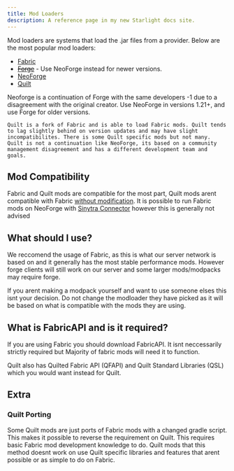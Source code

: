 ```yaml
---
title: Mod Loaders
description: A reference page in my new Starlight docs site.
---
```



Mod loaders are systems that load the .jar files from a provider. Below are the most popular mod loaders:

- [Fabric](https://fabricmc.net/)
- ~~[Forge](files.minecraftforge.net)~~ - Use NeoForge instead for newer versions.
- [NeoForge](neoforged.net)
- [Quilt](https://quiltmc.org/en/)

<Aside type="note">
    Neoforge is a continuation of Forge with the same developers -1 due to a disagreement with the original creator. Use NeoForge in versions 1.21+, and use Forge for older versions.

    Quilt is a fork of Fabric and is able to load Fabric mods. Quilt tends to lag slightly behind on version updates and may have slight incompatibilites. There is some Quilt specific mods but not many. Quilt is not a continuation like NeoForge, its based on a community management disagreement and has a different development team and goals.
</Aside>

## Mod Compatibility

Fabric and Quilt mods are compatible for the most part, Quilt mods arent compatible with Fabric [without modification](#quilt-porting). It is possible to run Fabric mods on NeoForge with [Sinytra Connector](https://modrinth.com/mod/connector) however this is generally not advised

## What should I use?

We reccomend the usage of Fabric, as this is what our server network is based on and it generally has the most stable performance mods. However forge clients will still work on our server and some larger mods/modpacks may require forge.

If you arent making a modpack yourself and want to use someone elses this isnt your decision. Do not change the modloader they have picked as it will be based on what is compatible with the mods they are using.

## What is FabricAPI and is it required? 

If you are using Fabric you should download FabricAPI. It isnt neccessarily strictly required but Majority of fabric mods will need it to function.

Quilt also has Quilted Fabric API (QFAPI) and Quilt Standard Libraries (QSL) which you would want instead for Quilt.
## Extra

### Quilt Porting

Some Quilt mods are just ports of Fabric mods with a changed gradle script. This makes it possible to reverse the requirement on Quilt. This requires basic Fabric mod development knowledge to do. Quilt mods that this method doesnt work on use Quilt specific libraries and features that arent possible or as simple to do on Fabric.
